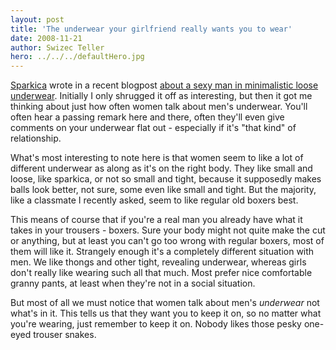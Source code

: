 ```yaml
---
layout: post
title: 'The underwear your girlfriend really wants you to wear'
date: 2008-11-21
author: Swizec Teller
hero: ../../../defaultHero.jpg
---
```

[Sparkica](http://blog.mozganostroj.com/) wrote in a recent blogpost [about a sexy man in minimalistic loose underwear](http://blog.mozganostroj.com/2008/11/20/komarka-stolkla-vampirja/). Initially I only shrugged it off as interesting, but then it got me thinking about just how often women talk about men's underwear. You'll often hear a passing remark here and there, often they'll even give comments on your underwear flat out - especially if it's "that kind" of relationship.

What's most interesting to note here is that women seem to like a lot of different underwear as along as it's on the right body. They like small and loose, like sparkica, or not so small and tight, because it supposedly makes balls look better, not sure, some even like small and tight. But the majority, like a classmate I recently asked, seem to like regular old boxers best.

This means of course that if you're a real man you already have what it takes in your trousers - boxers. Sure your body might not quite make the cut or anything, but at least you can't go too wrong with regular boxers, most of them will like it. Strangely enough it's a completely different situation with men. We like thongs and other tight, revealing underwear, whereas girls don't really like wearing such all that much. Most prefer nice comfortable granny pants, at least when they're not in a social situation.

But most of all we must notice that women talk about men's _underwear_ not what's in it. This tells us that they want you to keep it on, so no matter what you're wearing, just remember to keep it on. Nobody likes those pesky one-eyed trouser snakes.